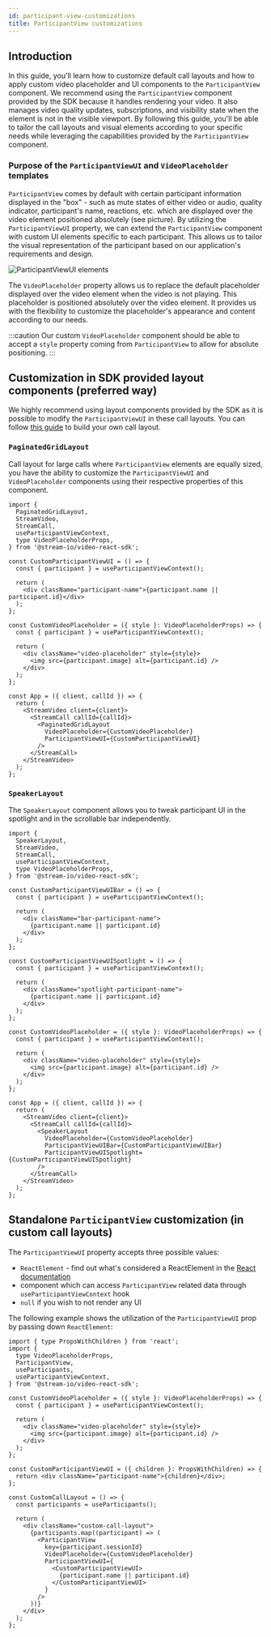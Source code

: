 ```yaml
---
id: participant-view-customizations
title: ParticipantView customizations
---
```



## Introduction

In this guide, you'll learn how to customize default call layouts and how to apply custom video placeholder and UI components to the `ParticipantView` component. We recommend using the `ParticipantView` component provided by the SDK because it handles rendering your video. It also manages video quality updates, subscriptions, and visibility state when the element is not in the visible viewport. By following this guide, you'll be able to tailor the call layouts and visual elements according to your specific needs while leveraging the capabilities provided by the `ParticipantView` component.

### Purpose of the `ParticipantViewUI` and `VideoPlaceholder` templates

`ParticipantView` comes by default with certain participant information displayed in the "box" - such as mute states of either video or audio, quality indicator, participant's name, reactions, etc. which are displayed over the video element positioned absolutely (see picture). By utilizing the `ParticipantViewUI` property, we can extend the `ParticipantView` component with custom UI elements specific to each participant. This allows us to tailor the visual representation of the participant based on our application's requirements and design.

<img src={ParticipantViewUIImage} alt="ParticipantViewUI elements" />

The `VideoPlaceholder` property allows us to replace the default placeholder displayed over the video element when the video is not playing. This placeholder is positioned absolutely over the video element. It provides us with the flexibility to customize the placeholder's appearance and content according to our needs.

:::caution
Our custom `VideoPlaceholder` component should be able to accept a `style` property coming from `ParticipantView` to allow for absolute positioning.
:::

## Customization in SDK provided layout components (preferred way)

We highly recommend using layout components provided by the SDK as it is possible to modify the `ParticipantViewUI` in these call layouts. You can follow [this guide](./13-custom-call-layout.mdx) to build your own call layout.

### `PaginatedGridLayout`

Call layout for large calls where `ParticipantView` elements are equally sized, you have the ability to customize the `ParticipantViewUI` and `VideoPlaceholder` components using their respective properties of this component.

```tsx
import {
  PaginatedGridLayout,
  StreamVideo,
  StreamCall,
  useParticipantViewContext,
  type VideoPlaceholderProps,
} from '@stream-io/video-react-sdk';

const CustomParticipantViewUI = () => {
  const { participant } = useParticipantViewContext();

  return (
    <div className="participant-name">{participant.name || participant.id}</div>
  );
};

const CustomVideoPlaceholder = ({ style }: VideoPlaceholderProps) => {
  const { participant } = useParticipantViewContext();

  return (
    <div className="video-placeholder" style={style}>
      <img src={participant.image} alt={participant.id} />
    </div>
  );
};

const App = ({ client, callId }) => {
  return (
    <StreamVideo client={client}>
      <StreamCall callId={callId}>
        <PaginatedGridLayout
          VideoPlaceholder={CustomVideoPlaceholder}
          ParticipantViewUI={CustomParticipantViewUI}
        />
      </StreamCall>
    </StreamVideo>
  );
};
```

### `SpeakerLayout`

The `SpeakerLayout` component allows you to tweak participant UI in the spotlight and in the scrollable bar independently.

```tsx
import {
  SpeakerLayout,
  StreamVideo,
  StreamCall,
  useParticipantViewContext,
  type VideoPlaceholderProps,
} from '@stream-io/video-react-sdk';

const CustomParticipantViewUIBar = () => {
  const { participant } = useParticipantViewContext();

  return (
    <div className="bar-participant-name">
      {participant.name || participant.id}
    </div>
  );
};

const CustomParticipantViewUISpotlight = () => {
  const { participant } = useParticipantViewContext();

  return (
    <div className="spotlight-participant-name">
      {participant.name || participant.id}
    </div>
  );
};

const CustomVideoPlaceholder = ({ style }: VideoPlaceholderProps) => {
  const { participant } = useParticipantViewContext();

  return (
    <div className="video-placeholder" style={style}>
      <img src={participant.image} alt={participant.id} />
    </div>
  );
};

const App = ({ client, callId }) => {
  return (
    <StreamVideo client={client}>
      <StreamCall callId={callId}>
        <SpeakerLayout
          VideoPlaceholder={CustomVideoPlaceholder}
          ParticipantViewUIBar={CustomParticipantViewUIBar}
          ParticipantViewUISpotlight={CustomParticipantViewUISpotlight}
        />
      </StreamCall>
    </StreamVideo>
  );
};
```

## Standalone `ParticipantView` customization (in custom call layouts)

The `ParticipantViewUI` property accepts three possible values:

- `ReactElement` - find out what's considered a ReactElement in the [React documentation](https://react.dev/reference/react/isValidElement)
- component which can access `ParticipantView` related data through `useParticipantViewContext` hook
- `null` if you wish to not render any UI

The following example shows the utilization of the `ParticipantViewUI` prop by passing down `ReactElement`:

```tsx
import { type PropsWithChildren } from 'react';
import {
  type VideoPlaceholderProps,
  ParticipantView,
  useParticipants,
  useParticipantViewContext,
} from '@stream-io/video-react-sdk';

const CustomVideoPlaceholder = ({ style }: VideoPlaceholderProps) => {
  const { participant } = useParticipantViewContext();

  return (
    <div className="video-placeholder" style={style}>
      <img src={participant.image} alt={participant.id} />
    </div>
  );
};

const CustomParticipantViewUI = ({ children }: PropsWithChildren) => {
  return <div className="participant-name">{children}</div>;
};

const CustomCallLayout = () => {
  const participants = useParticipants();

  return (
    <div className="custom-call-layout">
      {participants.map((participant) => (
        <ParticipantView
          key={participant.sessionId}
          VideoPlaceholder={CustomVideoPlaceholder}
          ParticipantViewUI={
            <CustomParticipantViewUI>
              {participant.name || participant.id}
            </CustomParticipantViewUI>
          }
        />
      ))}
    </div>
  );
};
```
